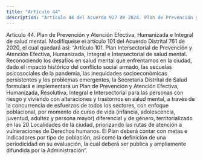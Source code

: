 ```yaml
---
title: "Artículo 44"
description: "Artículo 44 del Acuerdo 927 de 2024. Plan de Prevención y Atención Efectiva, Humanizada e Integral de salud mental."
---
```


Artículo 44. Plan de Prevención y Atención Efectiva, Humanizada e Integral de salud mental. Modifíquese el artículo 101 del Acuerdo Distrital 761 de 2020, el cual quedará así:
“Artículo 101. Plan Intersectorial de Prevención y Atención Efectiva, Humanizada, Integral e Intersectorial de salud mental. Reconociendo los desafíos en salud mental que enfrentamos en la ciudad, dado el impacto histórico del conflicto social armado, las secuelas psicosociales de la pandemia, las inequidades socioeconómicas persistentes y los problemas emergentes, la Secretaría Distrital de Salud formulará e implementará un Plan de Prevención y Atención Efectiva, Humanizada, Resolutiva, Integral e Intersectorial para las personas con riesgo y viviendo con alteraciones y trastornos en salud mental, a través de la concurrencia de esfuerzos de todos los sectores, con enfoque poblacional, por momento de curso de vida (infancia, adolescencia, juventud, adultez y persona mayor) diferencial y de género, territorializado en las 20 Localidades de la ciudad, priorizando las rutas de atención a vulneraciones de Derechos humanos.
El Plan deberá contar con metas e indicadores por tipo de población, así como la definición de una periodicidad en su evaluación, la cual deberá ser pública y ampliamente difundida por la Administración”.